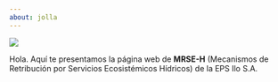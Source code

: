 ```yaml
---
about: jolla
---
```


![](mrse-logo.png)

Hola. Aquí te presentamos la página web de **MRSE-H** (Mecanismos de Retribución por Servicios Ecosistémicos Hídricos) de la EPS Ilo S.A.
